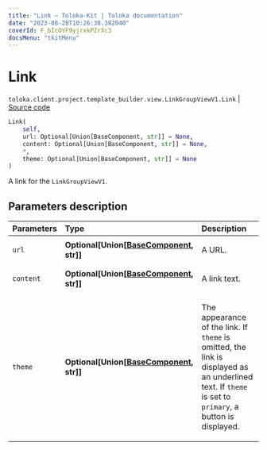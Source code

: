 ```yaml
---
title: "Link — Toloka-Kit | Toloka documentation"
date: "2023-08-28T10:26:38.382040"
coverId: F_bIcOYF9yjrxkPZrXc3
docsMenu: "tkitMenu"
---
```


# Link

`toloka.client.project.template_builder.view.LinkGroupViewV1.Link` | [Source code](https://github.com/Toloka/toloka-kit/blob/v1.2.1/src/client/project/template_builder/view.py#L343)

```python
Link(
    self,
    url: Optional[Union[BaseComponent, str]] = None,
    content: Optional[Union[BaseComponent, str]] = None,
    *,
    theme: Optional[Union[BaseComponent, str]] = None
)
```

A link for the `LinkGroupViewV1`.

## Parameters description

| Parameters | Type | Description |
| :----------| :----| :-----------|
`url`|**Optional\[Union\[[BaseComponent](/docs/toloka-kit/reference/toloka.client.project.template_builder.base.BaseComponent), str\]\]**|<p>A URL.</p>
`content`|**Optional\[Union\[[BaseComponent](/docs/toloka-kit/reference/toloka.client.project.template_builder.base.BaseComponent), str\]\]**|<p>A link text.</p>
`theme`|**Optional\[Union\[[BaseComponent](/docs/toloka-kit/reference/toloka.client.project.template_builder.base.BaseComponent), str\]\]**|<p>The appearance of the link. If `theme` is omitted, the link is displayed as an underlined text. If `theme` is set to `primary`, a button is displayed.</p>